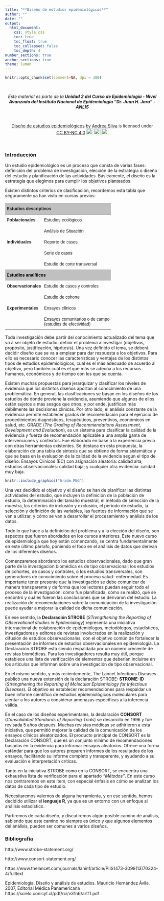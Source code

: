 ```yaml
---
title: "**Diseño de estudios epidemiológicos**"
author: ""
date: ""
output:
  html_document:
    css: style.css
    toc: true
    toc_float: true
    toc_collapsed: false
    toc_depth: 4
number_sections: true
anchor_sections: true
theme: lumen
---
```


```r
knitr::opts_chunk$set(comment=NA, dpi = 300)
```

<br>

<center>

*Este material es parte de la* ***Unidad 2 del Curso de Epidemiología - Nivel Avanzado del Instituto Nacional de Epidemiología "Dr. Juan H. Jara" - ANLIS***

</center>

<br>

<center><p xmlns:cc="http://creativecommons.org/ns#" xmlns:dct="http://purl.org/dc/terms/"><a property="dct:title" rel="cc:attributionURL" href="https://cballejo.github.io/R_Epi_Avanzada/Unidad2/Intro/">Diseño de estudios epidemiológicos</a> by <a rel="cc:attributionURL dct:creator" property="cc:attributionName" href="http://www.ine.gov.ar">Andrea Silva</a> is licensed under <a href="http://creativecommons.org/licenses/by-nc/4.0/?ref=chooser-v1" target="_blank" rel="license noopener noreferrer" style="display:inline-block;">CC BY-NC 4.0<img style="height:22px!important;margin-left:3px;vertical-align:text-bottom;" src="https://mirrors.creativecommons.org/presskit/icons/cc.svg?ref=chooser-v1"><img style="height:22px!important;margin-left:3px;vertical-align:text-bottom;" src="https://mirrors.creativecommons.org/presskit/icons/by.svg?ref=chooser-v1"><img style="height:22px!important;margin-left:3px;vertical-align:text-bottom;" src="https://mirrors.creativecommons.org/presskit/icons/nc.svg?ref=chooser-v1"></a></p></center>


<br> 

### Introducción

Un estudio epidemiológico es un proceso que consta de varias fases: definición del problema  de investigación, elección de la estrategia o diseño del estudio y planificación de las actividades. Básicamente, el diseño es la estrategia que elegimos para cumplir los objetivos planteados. 

Existen distintos criterios de clasificación, recordemos esta tabla que seguramente ya han visto en cursos previos:

<center><style type="text/css">
.tg  {border-collapse:collapse;border-spacing:0;}
.tg td{border-bottom-width:1px;border-color:black;border-style:solid;border-top-width:1px;border-width:0px;
  font-family:Arial, sans-serif;font-size:14px;overflow:hidden;padding:10px 5px;word-break:normal;}
.tg th{border-bottom-width:1px;border-color:black;border-style:solid;border-top-width:1px;border-width:0px;
  font-family:Arial, sans-serif;font-size:14px;font-weight:normal;overflow:hidden;padding:10px 5px;word-break:normal;}
.tg .tg-snbs{border-color:#000000;font-weight:bold;text-align:left;vertical-align:top}
.tg .tg-tuei{background-color:#c0c0c0;border-color:#000000;font-family:Arial, Helvetica, sans-serif !important;;font-weight:bold;
  text-align:left;vertical-align:top}
.tg .tg-vqzh{border-color:#000000;text-align:left;vertical-align:top}
.tg .tg-73oq{border-color:#000000;text-align:left;vertical-align:top}
.tg .tg-ruvv{background-color:#c0c0c0;border-color:#000000;color:#000000;font-weight:bold;text-align:left;vertical-align:top}
</style>
<table class="tg">
<thead>
  <tr>
    <th class="tg-tuei" colspan="2">Estudios descriptivos</th>
  </tr>
</thead>
<tbody>
  <tr>
    <td class="tg-snbs">Poblacionales</td>
    <td class="tg-vqzh">Estudios ecológicos</td>
  </tr>
  <tr>
    <td class="tg-73oq"></td>
    <td class="tg-73oq">Análisis de Situación</td>
  </tr>
  <tr>
    <td class="tg-snbs">Individuales</td>
    <td class="tg-vqzh">Reporte de casos</td>
  </tr>
  <tr>
    <td class="tg-73oq"></td>
    <td class="tg-73oq">Serie de casos</td>
  </tr>
  <tr>
    <td class="tg-vqzh"></td>
    <td class="tg-vqzh">Estudio de corte transversal</td>
  </tr>
  <tr>
    <td class="tg-ruvv" colspan="2">Estudios analíticos</td>
  </tr>
  <tr>
    <td class="tg-snbs">Observacionales</td>
    <td class="tg-vqzh">Estudio de casos y controles</td>
  </tr>
  <tr>
    <td class="tg-73oq"></td>
    <td class="tg-73oq">Estudio de cohorte</td>
  </tr>
  <tr>
    <td class="tg-snbs">Experimentales</td>
    <td class="tg-vqzh">Ensayos clínicos</td>
  </tr>
  <tr>
    <td class="tg-73oq"></td>
    <td class="tg-73oq">Ensayos comunitarios o de campo <br>(estudios de efectividad)</td>
  </tr>
</tbody>
</table></center>


Toda investigación debe partir del conocimiento actualizado del tema que va a  ser objeto de estudio: definir el problema a investigar (objetivos, propósito, justificación, hipótesis).  Una vez definido el tema, se deberá decidir diseño que se va a emplear para dar respuesta a los objetivos. Para ello es necesario conocer las características y ventajas de los distintos tipos de estudios epidemiológicos, cuál es el más adecuado de acuerdo al objetivo, pero también cuál es el que más se adecúa a los recursos humanos, económicos y de tiempo con los que se cuenta.

Existen muchas propuestas para jerarquizar y clasificar los niveles de evidencia que los distintos diseños aportan al conocimiento de una problemática. En general, las clasificaciones se basan en los diseños de los estudios de donde proviene la evidencia, asumiendo que algunos de ellos están sujetos a más sesgos que otros; y por ende, justifican más débilmente las decisiones clínicas. Por otro lado, el análisis constante de la evidencia permite establecer grados de recomendación para el ejercicio de procedimientos diagnósticos, terapéuticos, preventivos, económicos en salud, etc. GRADE (*The Grading of Recommendations Assessment, Development and Evaluation*), es un sistema para clasificar la calidad de la evidencia y fuerza de recomendación aplicable a una amplia gama de intervenciones y contextos. Fue elaborado en base a la experiencia previa con otras herramientas existentes. Se destaca en esta propuesta, la elaboración de una tabla de síntesis que se obtiene de forma sistemática y que se basa en la evaluación de la calidad de la evidencia según el tipo de diseño: Ensayos Clínicos (EC) con asignación aleatoria: calidad alta; estudios observacionales: calidad baja; y cualquier otra evidencia: calidad muy baja. 

```r
knitr::include_graphics("Grade.PNG")
```

Una vez decidido el objetivo y el diseño se han de planificar las distintas actividades del  estudio, que incluyen la definición de la población de estudio, la determinación del tamaño  muestral, el método de selección de la muestra, los criterios de inclusión y exclusión, el periodo de estudio, la selección y definición de las variables, las fuentes de información que se van a utilizar, y cómo se van a desarrollar el procesamiento y análisis de los datos.

Todo lo que hace a la definición del problema y a la elección del diseño, son aspectos que fueron abordados en los cursos anteriores. Este nuevo curso de epidemiología que hoy están comenzando, se centra fundamentalmente en este último párrafo, poniendo el foco en el análisis de datos que derivan de los diferentes diseños.

Comenzaremos abordando los estudios observacionales, dado que gran parte de la investigación biomédica es de tipo observacional: los estudios de cohortes, de casos y controles, o los estudios transversales, son generadores de conocimiento sobre el proceso salud- enfermedad. Es importante tener presente que la investigación se debe comunicar de manera transparente y de forma que los lectores puedan seguir todo el proceso de la investigación: cómo fue planificada, cómo se realizó, qué se encontró y cuáles fueron las conclusiones que se derivaron del estudio. La realización de recomendaciones sobre la comunicación de la investigación puede ayudar a mejorar la calidad de dicha comunicación.

En ese sentido, la **Declaración STROBE** (*STrengthening the Reporting of OBservational studies in Epidemiology*)  representa una iniciativa internacional de colaboración de epidemiólogos, metodólogos, estadísticos, investigadores y editores de revistas involucrados en la realización y difusión de estudios observacionales, con el objetivo común de fortalecer la presentación de informes de estudios observacionales en epidemiología. La Declaración STROBE está siendo respaldada por un número creciente de revistas biomédicas. Para los investigadores resulta muy útil, porque establece una lista de verificación de elementos que deberían incluirse en los artículos que informan sobre una investigación de tipo observacional.

En el mismo sentido, y más recientemente, The Lancet Infectious Diseases publicó una nueva extensión de la declaración STROBE: **STROME-ID** (*Strengthening the Reporting of Molecular Epidemiology for Infectious Diseases*). El objetivo es establecer recomendaciones para respaldar un buen informe científico de estudios epidemiológicos moleculares para alentar a los autores a considerar amenazas específicas a la inferencia válida. 

En el caso de los diseños experimentales, la declaración **CONSORT** (*Consolidated Standards of Reporting Trials*) se desarrolló en 1996 y fue revisada 5 años después. Muchas revistas médicas se adhirieron a esta iniciativa, que permitió mejorar la calidad de la comunicación de los ensayos clínicos aleatorizados. El producto principal de CONSORT es la Declaración CONSORT, que es un conjunto mínimo de recomendaciones basadas en la evidencia para informar ensayos aleatorios. Ofrece una forma estándar para que los autores preparen informes de los resultados de los ensayos, facilitando su informe completo y transparente, y ayudando a su evaluación e interpretación críticas.

Tanto en la iniciativa STROBE como en la CONSORT, se encuentra una exhaustiva lista de verificación para el apartado *“Métodos”*. En este curso nos centraremos en este ítem, con especial énfasis en cómo se analizan los datos de cada tipo de estudio. 

Necesitaremos valernos de alguna herramienta, y en ese sentido, hemos decidido utilizar el **lenguaje R**, ya que es un entorno con un enfoque al análisis estadístico. 

Partiremos de cada diseño, y discutiremos algún posible camino de análisis, sabiendo que este camino no siempre es único y que algunos elementos del análisis, pueden ser comunes a varios diseños. 

### Bibliografía

http://www.strobe-statement.org/

http://www.consort-statement.org/

https://www.thelancet.com/journals/laninf/article/PIIS1473-3099(13)70324-4/fulltext

Epidemiología. Diseño y análisis de estudios. Mauricio Hernández Ávila. 2007, Editorial Médica Panamericana
https://scielo.conicyt.cl/pdf/rci/v31n6/art11.pdf

